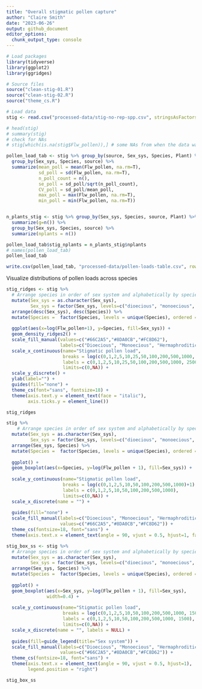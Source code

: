 ```yaml
---
title: "Overall stigmatic pollen capture"
author: "Claire Smith"
date: "2023-06-26"
output: github_document
editor_options: 
  chunk_output_type: console
---
```


```r
# Load packages
library(tidyverse)
library(ggplot2)
library(ggridges)

# Source files
source("clean-stig-01.R")
source("clean-stig-02.R")
source("theme_cs.R")
```

```r
# Load data
stig <- read.csv("processed-data/stig-no-rep-spp.csv", stringsAsFactors = T)
```

```r
# head(stig)
# summary(stig)
# check for NAs
# stig[which(is.na(stig$Flw_pollen)),] # some NAs from when the data was joined - some individuals had 
```

```r
pollen_load_tab <- stig %>% group_by(source, Sex_sys, Species, Plant) %>% 
  group_by(Sex_sys, Species, source) %>% 
  summarize(mean_poll = mean(Flw_pollen, na.rm=T),
            sd_poll = sd(Flw_pollen, na.rm=T),
            n_poll_count = n(),
            se_poll = sd_poll/sqrt(n_poll_count),
            CV_poll = sd_poll/mean_poll,
            max_poll = max(Flw_pollen, na.rm=T),
            min_poll = min(Flw_pollen, na.rm=T))


n_plants_stig <- stig %>% group_by(Sex_sys, Species, source, Plant) %>% 
  summarize(g=n()) %>%
  group_by(Sex_sys, Species, source) %>% 
  summarize(nplants = n())

pollen_load_tab$stig_nplants = n_plants_stig$nplants
# names(pollen_load_tab)
pollen_load_tab

write.csv(pollen_load_tab, "processed-data/pollen-loads-table.csv", row.names=F)
```


Visualize distributions of pollen loads across species

```r
stig_ridges <- stig %>% 
  # Arrange species in order of sex system and alphabetically by species
  mutate(Sex_sys = as.character(Sex_sys),
         Sex_sys = factor(Sex_sys, levels=c("dioecious", "monoecious", "hermaphroditic")) ) %>% 
  arrange(desc(Sex_sys), desc(Species)) %>% 
  mutate(Species =  factor(Species, levels = unique(Species), ordered = T)) %>% 
  
  ggplot(aes(x=log(Flw_pollen+1), y=Species, fill=Sex_sys)) +
  geom_density_ridges2() + 
  scale_fill_manual(values=c("#66C2A5","#8DA0CB","#FC8D62"),
                    labels=c("Dioecious", "Monoecious", "Hermaphroditic")) +
  scale_x_continuous(name="Stigmatic pollen load",
                     breaks = log(c(0,1,2,5,10,25,50,100,200,500,1000, 2500)+1),
                     labels = c(0,1,2,5,10,25,50,100,200,500,1000, 2500),
                     limits=c(0,NA)) +
  scale_y_discrete() +
  ylab(label="") + 
  guides(fill="none") + 
  theme_cs(font="sans", fontsize=18) + 
  theme(axis.text.y = element_text(face = "italic"),
        axis.ticks.y = element_line())

stig_ridges
```


```r
stig %>% 
    # Arrange species in order of sex system and alphabetically by species
  mutate(Sex_sys = as.character(Sex_sys),
         Sex_sys = factor(Sex_sys, levels=c("dioecious", "monoecious", "hermaphroditic")) ) %>% 
  arrange(Sex_sys, Species) %>% 
  mutate(Species =  factor(Species, levels = unique(Species), ordered = T)) %>% 
  
  ggplot() + 
  geom_boxplot(aes(x=Species, y=log(Flw_pollen + 1), fill=Sex_sys)) + 
  
  scale_y_continuous(name="Stigmatic pollen load",
                     breaks = log(c(0,1,2,5,10,50,100,200,500,1000)+1),
                     labels = c(0,1,2,5,10,50,100,200,500,1000),
                     limits=c(0,NA)) + 
  scale_x_discrete(name = "") + 
  
  guides(fill="none") + 
  scale_fill_manual(labels=c("Dioecious", "Monoecious", "Hermaphroditic"),
                    values=c("#66C2A5","#8DA0CB","#FC8D62")) + 
  theme_cs(fontsize=18, font="sans") + 
  theme(axis.text.x = element_text(angle = 90, vjust = 0.5, hjust=1, face="italic"))

```


```r
stig_box_ss <- stig %>% 
  # Arrange species in order of sex system and alphabetically by species
  mutate(Sex_sys = as.character(Sex_sys),
         Sex_sys = factor(Sex_sys, levels=c("dioecious", "monoecious", "hermaphroditic")) ) %>% 
  arrange(Sex_sys, Species) %>% 
  mutate(Species =  factor(Species, levels = unique(Species), ordered = T)) %>% 
  
  ggplot() + 
  geom_boxplot(aes(x=Sex_sys, y=log(Flw_pollen + 1), fill=Sex_sys),
               width=0.4) + 
  
  scale_y_continuous(name="Stigmatic pollen load",
                     breaks = log(c(0,1,2,5,10,50,100,200,500,1000, 1500)+1),
                     labels = c(0,1,2,5,10,50,100,200,500,1000, 1500),
                     limits=c(0,NA)) + 
  scale_x_discrete(name = "", labels = NULL) + 
  
  guides(fill=guide_legend(title="Sex system")) + 
  scale_fill_manual(labels=c("Dioecious", "Monoecious", "Hermaphroditic"),
                    values=c("#66C2A5","#8DA0CB","#FC8D62")) + 
  theme_cs(fontsize=18, font="sans") + 
  theme(axis.text.x = element_text(angle = 90, vjust = 0.5, hjust=1),
        legend.position = "right")

stig_box_ss
```


